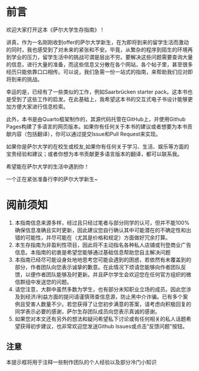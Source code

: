 # 前言 {.unnumbered}

欢迎大家打开这本《萨尔大学生存指南》！

讲真，作为一名刚刚收到offer的萨尔大学新生，在为即将到来的留学生活而激动的同时，我也感受到了对未来的紧张和不安。毕竟，从繁杂的程序到陌生的环境再到学业的压力，留学生活中的挑战可谓是层出不穷。要解决这些问题需要查询大量的信息，进行大量的准备，而这些信息又分散在各个网站，各个帖子里，甚至很多经历只能依靠口口相传。可以说，我们急需一份一站式的指南，来帮助我们应对即将到来的挑战。

幸运的是，已经有了一些类似的工作，例如Saarbrücken starter pack。这本书也是受到了这些工作的启发。在此基础上，我希望这本书的交互式电子书设计能够更加方便大家进行信息检索。

此外，本书是由Quarto框架制作的，其源代码托管在GitHub上，并使用Github Pages构建了多语言的网页版本。如果你有任何关于本书的建议或者想要为本书贡献内容（包括翻译），你可以通过提交Issue和Pull Request来实现。

如果你是萨尔大学的在校生或校友,如果你有任何关于学习、生活、娱乐等方面的宝贵经验和建议；或者你想为本书贡献更多语言版本的翻译，都可以联系我。

希望能在萨尔大学的生活中遇到你！

一个正在紧张准备行李的萨尔大学新生~

# 阅前须知 {.unnumbered}
1. 本指南信息来源多样，经过且只经过笔者与部分同学的认可，但并不能100%确保信息准确且实时更新，因此建议您自行确认其中可能潜在的不确定性和出错的可能性，并尽可能在（尤其是价格和规定）方面做好冗余打算。
2. 本生存指南为非盈利性项目，因此将不主动指名各种私人店铺或刊登商业广告信息。本指南的初衷是希望您能够通过基础信息帮助您自主解决问题
3. 本指南已经尽可能设身处地地思考您可能会遇到的困惑，若依然有未覆盖到的部分，作者团队向您表示诚挚的歉意。在此情况下烦请您能够向作者团队反馈，以便作者团队能够及时更新。并且萨尔学生会欢迎您在任何官方组织的微信群组中发送您的问题。
4. 请您注意，大群中虽然多数为学生，也有部分未知职业立场的成员。因此您涉及到经济/利益方面的提问请谨慎筛查信息源，防止黑中介诈骗。已有多个案例且受害人数量不少。若您获得了让您初步满意的答案，请考虑向积极回复的同学表示必要的感谢，萨尔生存团队成员向您表示真诚的感谢。
5. 如果您对本文还有另外的想法和疑问希望私下讨论或有任何相关的私人话题希望获得初步建议，也非常欢迎您发送Github Issues或点击“反馈问题”按钮。

::: {.callout-tip}

# 注意

本提示框将用于注释一些制作团队的个人经验以及部分冷门小知识
:::
